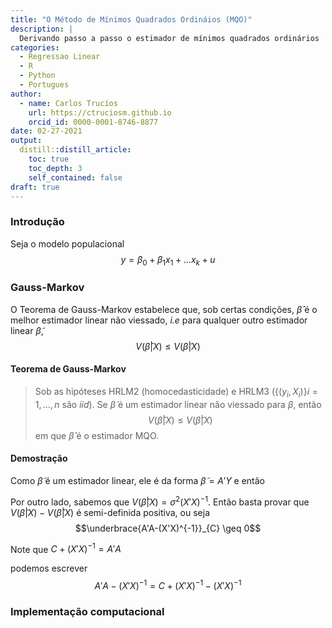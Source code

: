 ```yaml
---
title: "O Método de Mínimos Quadrados Ordináios (MQO)"
description: |
  Derivando passo a passo o estimador de mínimos quadrados ordinários
categories:
  - Regressao Linear
  - R
  - Python
  - Portugues 
author:
  - name: Carlos Trucíos
    url: https://ctruciosm.github.io
    orcid_id: 0000-0001-8746-8877
date: 02-27-2021
output:
  distill::distill_article:
    toc: true
    toc_depth: 3
    self_contained: false
draft: true
---
```



### Introdução


Seja o modelo populacional $$y = \beta_0 + \beta_1x_1 + \ldots x_k + u$$


### 




### Gauss-Markov

O Teorema de Gauss-Markov estabelece que, sob certas condições, $\hat{\beta}$ é o melhor estimador linear não viessado, *i.e* para qualquer outro estimador linear $\tilde{\beta}$, $$V(\hat{\beta}|X) \leq V(\tilde{\beta}|X)$$

#### Teorema de Gauss-Markov

> Sob as hipóteses HRLM2 (homocedasticidade) e HRLM3 ($\{(y_i,X_i)\} i = 1, \ldots, n$ são *iid*). Se $\tilde{\beta}$ é um estimador linear não viessado para $\beta$, então $$V(\hat{\beta}|X) \leq V(\tilde{\beta}|X)$$ em que $\hat{\beta}$ é o estimador MQO. 


#### Demostração

Como $\tilde{\beta}$ é um estimador linear, ele é da forma $\tilde{\beta} = A'Y$ e então \begin{equation}
\begin{aligned}
V(\tilde{\beta}|X) & =  V(A'Y|X) \\
                   & =  A'V(Y|X)A \\
                   & =  A'V(X \beta + u|X)A \\
                   & =  A'V(u|X)A \\
                   & =  A'\sigma^2 I A \\
                   & =  \sigma^2 A'A \\
\end{aligned}
\end{equation}

Por outro lado, sabemos que $V(\hat{\beta}|X) = \sigma^2 (X'X)^{-1}$. Então basta provar que $V(\tilde{\beta}|X) - V(\hat{\beta}|X)$ é semi-definida positiva, ou seja $$\underbrace{A'A-(X'X)^{-1}}_{C} \geq 0$$

Note que $C + (X'X)^{-1} = A'A$



podemos escrever $$A'A-(X'X)^{-1} = C + (X'X)^{-1} - (X'X)^{-1}$$
\begin{equation}
\begin{aligned}
A'A-(X'X)^{-1} & =  V(A'Y|X) \\
                   & =  A'V(Y|X)A \\
                   & =  A'V(X \beta + u|X)A \\
                   & =  A'V(u|X)A \\
                   & =  A'\sigma^2 I A \\
                   & =  \sigma^2 A'A \\
\end{aligned}
\end{equation}






### Implementação computacional


